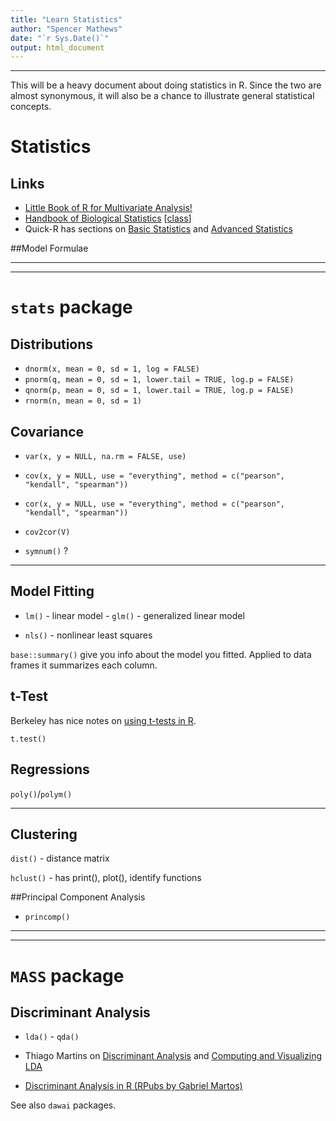 ```yaml
---
title: "Learn Statistics"
author: "Spencer Mathews"
date: "`r Sys.Date()`"
output: html_document
---
```


---

This will be a heavy document about doing statistics in R.  Since the two are almost synonymous, it will also be a chance to illustrate general statistical concepts.

# Statistics



## Links

- [Little Book of R for Multivariate
Analysis!](https://little-book-of-r-for-multivariate-analysis.readthedocs.org/en/latest)
- [Handbook of Biological Statistics](http://www.biostathandbook.com) [[class](https://udel.edu/~mcdonald/statsyllabus.html)]
- Quick-R has sections on [Basic Statistics](http://www.statmethods.net/stats)
and [Advanced Statistics](http://www.statmethods.net/advstats)







##Model Formulae




---

---

# `stats` package



## Distributions


- `dnorm(x, mean = 0, sd = 1, log = FALSE)`
- `pnorm(q, mean = 0, sd = 1, lower.tail = TRUE, log.p = FALSE)` 
- `qnorm(p, mean = 0, sd = 1, lower.tail = TRUE, log.p = FALSE)`
- `rnorm(n, mean = 0, sd = 1)`


## Covariance

- `var(x, y = NULL, na.rm = FALSE, use)`
- `cov(x, y = NULL, use = "everything", method = c("pearson", "kendall", "spearman"))`
- `cor(x, y = NULL, use = "everything", method = c("pearson", "kendall", "spearman"))`
- `cov2cor(V)`

- `symnum()` ?


---

## Model Fitting


- `lm()` - linear model - `glm()` - generalized linear model

- `nls()` - nonlinear least squares


`base::summary()` give you info about the model you fitted.  Applied to data
frames it summarizes each column.


## t-Test

Berkeley has nice notes on [using t-tests in
R](http://statistics.berkeley.edu/computing/r-t-tests).

`t.test()`


## Regressions


`poly()`/`polym()`


---

## Clustering


`dist()` - distance matrix

`hclust()` - has print(), plot(), identify functions


##Principal Component Analysis


- `princomp()`


---

---


# `MASS` package

## Discriminant Analysis

- `lda()` - `qda()`

- Thiago Martins on [Discriminant Analysis](https://tgmstat.wordpress.com/2013/12/04/discriminant-analysis) and [Computing and Visualizing LDA](https://tgmstat.wordpress.com/2014/01/15/computing-and-visualizing-lda-in-r)
- [Discriminant Analysis in R (RPubs by Gabriel Martos)](https://rpubs.com/gabrielmartos/discriminantR)

See also `dawai` packages.
